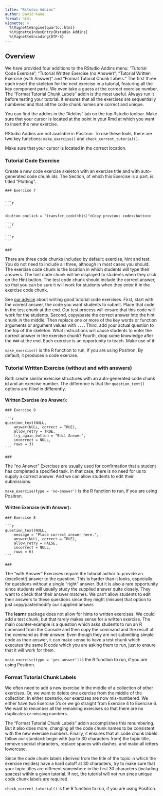 ```yaml
---
title: "Rstudio Addins"
author: David Kane
format: html
vignette: >
  %\VignetteEngine{quarto::html}
  %\VignetteIndexEntry{Rstudio Addins}
  %\VignetteEncoding{UTF-8}
---
```




## Overview

We have provided four additions to the RStudio Addins menu: "Tutorial Code Exercise", "Tutorial Written Exercise (no Answer)", "Tutorial Written Exercise (with Answer)" and "Format Tutorial Chunk Labels." The first three each insert the skeleton for the next exercise in a tutorial, featuring all the key component parts. We even take a guess at the correct exercise number.  The "Format Tutorial Chunk Labels" addin is the most useful. Always run it before testing your tutorial. It ensures that all the exercises are sequentially numbered and that all the code chunk names are correct and unique.

You can find the addins in the "Addins" tab on the top Rstudio toolbar. Make sure that your cursor is located at the point in your Rmd at which you want to insert the new exercise. 

RStudio Addins are not available in Positron. To use these tools, there are two key functions: `make_exercise()` and `check_current_tutorial()`. 


Make sure that your cursor is located in the correct location.

### Tutorial Code Exercise

Create a new code exercise skeleton with an exercise title and with auto-generated code chunk ids. The Section, of which this Exercise is a part, is titled "Plotting".


````verbatim
### Exercise 7


```r

```

<button onclick = "transfer_code(this)">Copy previous code</button>

```r

```

```r

```

###
````

There are three code chunks included by default: exercise, hint and test. You do not need to include all three, although in most cases you should. The exercise code chunk is the location in which students will type their answers. The hint code chunk will be displayed to students when they click on the Hint button. The test code chunk should include the correct answer, so that you can be sure it will work for students when they enter it in the exercise code chunk.

See [our advice](https://ppbds.github.io/tutorial.helpers/articles/instructions.html#exercises) about writing good tutorial code exercises. First, start with the correct answer, the code you want students to submit. Place that code in the test chunk at the end. Our test process will ensure that this code will work for the students. Second, copy/paste the correct answer into the hint chunk in the middle. Then replace one or more of the key words or function arguments or argument values with `...`. Third, add your actual question to the top of the skeleton. What instructions will cause students to enter the correct answer in the exercise chunk? Fourth, drop some knowledge after the `###` at the end. Each exercise is an opportunity to teach. Make use of it!

`make_exercise()` is the R function to run, if you are using Positron. By default, it produces a code exercise.


### Tutorial Written Exercise (without and with answers)

Both create similar exercise structures with an auto-generated code chunk id and an exercise number. The difference is that the `question_text()` options are filled in differently.

#### Written Exercise (no Answer):

````verbatim
### Exercise 9

```r
question_text(NULL,
	answer(NULL, correct = TRUE),
	allow_retry = TRUE,
	try_again_button = "Edit Answer",
	incorrect = NULL,
	rows = 3)
```

###
````

The "no Answer" Exercises are usually used for confirmation that a student has completed a specified task. In that case, there is no need for us to supply a correct answer. And we can allow students to edit their submissions.

`make_exercise(type = 'no-answer')` is the R function to run, if you are using Positron.

#### Written Exercise (with Answer):

````verbatim
### Exercise 8

```r
question_text(NULL,
	message = "Place correct answer here.",
	answer(NULL, correct = TRUE),
	allow_retry = FALSE,
	incorrect = NULL,
	rows = 6)
```

###
````

The "with Answer" Exercises require the tutorial author to provide an (excellent!) answer to the question. This is harder than it looks, especially for questions without a single "right" answer. But it is also a rare opportunity since students will usually study the supplied answer quite closely. They want to check that their answer matches. We can't allow students to edit their answers to these questions since they might (misuse) that option to just copy/paste/modify our supplied answer.

The **learnr** package does not allow for hints to written exercises. We could add a test chunk, but that rarely makes sense for a written exercise. The main counter-example is a question which asks students to run an R command from the Console and then copy the command and the result of the command as their answer. Even though they are not submitting simple code as their answer, it can make sense to have a test chunk which executes the same R code which you are asking them to run, just to ensure that it will work for them.

`make_exercise(type = 'yes-answer')` is the R function to run, if you are using Positron.

### Format Tutorial Chunk Labels

We often need to add a new exercise in the middle of a collection of other exercises. Or, we want to delete one exercise from the middle of the collection. In either scenario, our exercises are now mis-numbered. We either have two Exercise 5's or we go straight from Exercise 4 to Exercise 6. We want to renumber all the remaining exercises so that there are no duplicates or missing numbers.

The "Format Tutorial Chunk Labels" addin accomplishes this renumbering. But it also does more, changing all the code chunk names to be consistent with the new exercise numbers. Finally, it ensures that all code chunk labels follow our standard: begin with (up to 30 characters from) the topic title, remove special characters, replace spaces with dashes, and make all letters lowercase.

Since the code chunk labels (derived from the title of the topic in which the exercise resides) have a hard cutoff at 30 characters, try to make sure that your topic titles are different somewhere in the first 30 characters (including spaces) within a given tutorial. If not, the tutorial will not run since unique code chunk labels are required.

`check_current_tutorial()` is the R function to run, if you are using Positron.



